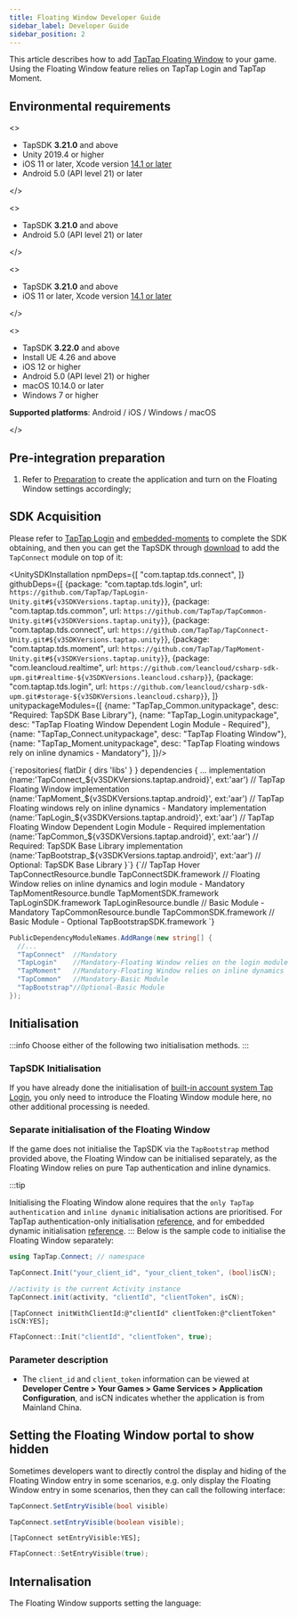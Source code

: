 ```yaml
---
title: Floating Window Developer Guide
sidebar_label: Developer Guide
sidebar_position: 2
---
```



This article describes how to add [TapTap Floating Window](/sdk/taptap-connect/features/) to your game. Using the Floating Window feature relies on TapTap Login and TapTap Moment.


## Environmental requirements

<MultiLang kind="ue">

<>

- TapSDK **3.21.0** and above
- Unity 2019.4 or higher
- iOS 11 or later, Xcode version [14.1 or later](https://developer.apple.com/news/?id=jd9wcyov)
- Android 5.0 (API level 21) or later

</>

<>

- TapSDK **3.21.0** and above
- Android 5.0 (API level 21) or later

</>

<>

- TapSDK **3.21.0** and above
- iOS 11 or later, Xcode version [14.1 or later](https://developer.apple.com/news/?id=jd9wcyov)

</>

<>

- TapSDK **3.22.0** and above
- Install UE 4.26 and above
- iOS 12 or higher
- Android 5.0 (API level 21) or higher
- macOS 10.14.0 or later
- Windows 7 or higher

**Supported platforms**: Android / iOS / Windows / macOS

</>

</MultiLang>

## Pre-integration preparation

1. Refer to [Preparation](/sdk/start/get-ready/) to create the application and turn on the Floating Window settings accordingly;

## SDK Acquisition
Please refer to [TapTap Login](/sdk/taptap-login/guide/tap-login/#getting-the-sdk) and [embedded-moments](/sdk/embedded-moments/guide/#installing-sdk) to complete the SDK obtaining, and then you can get the TapSDK through [download](/tap-download) to add the `TapConnect` module on top of it:


<MultiLang kind="ue">

<UnitySDKInstallation 
npmDeps={[
    "com.taptap.tds.connect",
]} 
githubDeps={[
    {package: "com.taptap.tds.login", url: `https://github.com/TapTap/TapLogin-Unity.git#${v3SDKVersions.taptap.unity}`},
    {package: "com.taptap.tds.common", url: `https://github.com/TapTap/TapCommon-Unity.git#${v3SDKVersions.taptap.unity}`},
    {package: "com.taptap.tds.connect", url: `https://github.com/TapTap/TapConnect-Unity.git#${v3SDKVersions.taptap.unity}`},
    {package: "com.taptap.tds.moment", url: `https://github.com/TapTap/TapMoment-Unity.git#${v3SDKVersions.taptap.unity}`},
    {package: "com.leancloud.realtime", url: `https://github.com/leancloud/csharp-sdk-upm.git#realtime-${v3SDKVersions.leancloud.csharp}`},
    {package: "com.taptap.tds.login", url: `https://github.com/leancloud/csharp-sdk-upm.git#storage-${v3SDKVersions.leancloud.csharp}`},
]}
unitypackageModules={[
    {name: "TapTap_Common.unitypackage", desc: "Required: TapSDK Base Library"},
    {name: "TapTap_Login.unitypackage", desc: "TapTap Floating Window Dependent Login Module - Required"},
    {name: "TapTap_Connect.unitypackage", desc: "TapTap Floating Window"},
    {name: "TapTap_Moment.unitypackage", desc: "TapTap Floating windows rely on inline dynamics - Mandatory"},
]}/>

<CodeBlock className="groovy">
  {`repositories{  
    flatDir {  
        dirs 'libs'  
    }  
}  
dependencies {  
    ... 
    implementation (name:'TapConnect_${v3SDKVersions.taptap.android}', ext:'aar') // TapTap Floating Window
    implementation (name:'TapMoment_${v3SDKVersions.taptap.android}', ext:'aar') // TapTap Floating windows rely on inline dynamics - Mandatory
    implementation (name:'TapLogin_${v3SDKVersions.taptap.android}', ext:'aar')  // TapTap Floating Window Dependent Login Module - Required
    implementation (name:'TapCommon_${v3SDKVersions.taptap.android}', ext:'aar') // Required: TapSDK Base Library
    implementation (name:'TapBootstrap_${v3SDKVersions.taptap.android}', ext:'aar') // Optional: TapSDK Base Library
}`}
</CodeBlock>

<CodeBlock className="objectivec">
  {`// TapTap Hover
TapConnectResource.bundle
TapConnectSDK.framework
// Floating Window relies on inline dynamics and login module - Mandatory
TapMomentResource.bundle
TapMomentSDK.framework
TapLoginSDK.framework
TapLoginResource.bundle
// Basic Module - Mandatory
TapCommonResource.bundle
TapCommonSDK.framework
// Basic Module - Optional
TapBootstrapSDK.framework
`}
</CodeBlock>

```cs
PublicDependencyModuleNames.AddRange(new string[] { 
  //...
  "TapConnect"  //Mandatory
  "TapLogin"    //Mandatory-Floating Window relies on the login module
  "TapMoment"   //Mandatory-Floating Window relies on inline dynamics
  "TapCommon"   //Mandatory-Basic Module
  "TapBootstrap"//Optional-Basic Module
});
```

</MultiLang>

## Initialisation

:::info
Choose either of the following two initialisation methods.
:::

### TapSDK Initialisation

If you have already done the initialisation of [built-in account system Tap Login](/sdk/taptap-login/guide/tap-login/#initialization), you only need to introduce the Floating Window module here, no other additional processing is needed.


### Separate initialisation of the Floating Window

If the game does not initialise the TapSDK via the `TapBootstrap` method provided above, the Floating Window can be initialised separately, as the Floating Window relies on pure Tap authentication and inline dynamics.

:::tip

Initialising the Floating Window alone requires that the `only TapTap authentication` and `inline dynamic` initialisation actions are prioritised. For TapTap authentication-only initialisation [reference](/sdk/taptap-login/guide/tap-login/#initialization), and for embedded dynamic initialisation [reference](/sdk/embedded-moments/guide/#setting-up-callbacks).
:::
Below is the sample code to initialise the Floating Window separately:

<MultiLang kind="ue">

```cs
using TapTap.Connect; // namespace

TapConnect.Init("your_client_id", "your_client_token", (bool)isCN);
```

```java
//activity is the current Activity instance
TapConnect.init(activity, "clientId", "clientToken", isCN);
```

```objc
[TapConnect initWithClientId:@"clientId" clientToken:@"clientToken" isCN:YES];
```

```cpp
FTapConnect::Init("clientId", "clientToken", true);
```

</MultiLang>

### Parameter description

* The `client_id` and `client_token` information can be viewed at **Developer Centre > Your Games > Game Services > Application Configuration**, and isCN indicates whether the application is from Mainland China.

## Setting the Floating Window portal to show hidden

Sometimes developers want to directly control the display and hiding of the Floating Window entry in some scenarios, e.g. only display the Floating Window entry in some scenarios, then they can call the following interface:

<MultiLang kind="ue">

```cs
TapConnect.SetEntryVisible(bool visible)
```

```java
TapConnect.setEntryVisible(boolean visible);
```

```objc
[TapConnect setEntryVisible:YES];
```

```cpp
FTapConnect::SetEntryVisible(true);
```

</MultiLang>

## Internalisation

The Floating Window supports setting the language:

<Languages kind="ue" />
